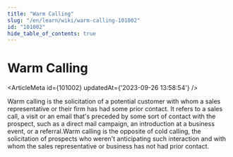 ```yaml
---
title: "Warm Calling"
slug: "/en/learn/wiki/warm-calling-101002"
id: "101002"
hide_table_of_contents: true
---
```



# Warm Calling

<ArticleMeta id={101002} updatedAt={'2023-09-26 13:58:54'} />
<div className='border-solid border-b border-t-0 my-4 border-[var(--ifm-color-gray-300)]' />

Warm calling is the solicitation of a potential customer with whom a sales representative or their firm has had some prior contact. It refers to a sales call, a visit or an email that's preceded by some sort of contact with the prospect, such as a direct mail campaign, an introduction at a business event, or a referral.Warm calling is the opposite of cold calling, the solicitation of prospects who weren't anticipating such interaction and with whom the sales representative or business has not had prior contact.
